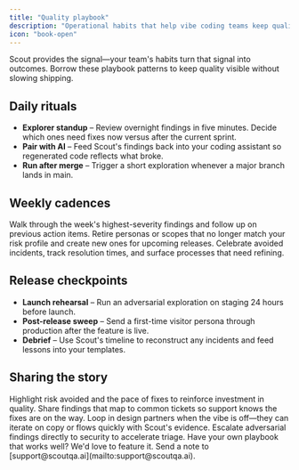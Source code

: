 ```yaml
---
title: "Quality playbook"
description: "Operational habits that help vibe coding teams keep quality high with Scout."
icon: "book-open"
---
```


Scout provides the signal—your team's habits turn that signal into outcomes. Borrow these playbook patterns to keep quality visible without slowing shipping.

## Daily rituals

- **Explorer standup** – Review overnight findings in five minutes. Decide which ones need fixes now versus after the current sprint.
- **Pair with AI** – Feed Scout's findings back into your coding assistant so regenerated code reflects what broke.
- **Run after merge** – Trigger a short exploration whenever a major branch lands in main.

## Weekly cadences

<AccordionGroup>
  <Accordion title="Quality sync" icon="people-group">
    Walk through the week's highest-severity findings and follow up on previous action items.
  </Accordion>
  <Accordion title="Template audit" icon="folder-open">
    Retire personas or scopes that no longer match your risk profile and create new ones for upcoming releases.
  </Accordion>
  <Accordion title="Scorecard review" icon="medal">
    Celebrate avoided incidents, track resolution times, and surface processes that need refining.
  </Accordion>
</AccordionGroup>

## Release checkpoints

- **Launch rehearsal** – Run an adversarial exploration on staging 24 hours before launch.
- **Post-release sweep** – Send a first-time visitor persona through production after the feature is live.
- **Debrief** – Use Scout's timeline to reconstruct any incidents and feed lessons into your templates.

## Sharing the story

<CardGroup cols={2}>
  <Card title="With leadership" icon="presentation-screen">
    Highlight risk avoided and the pace of fixes to reinforce investment in quality.
  </Card>
  <Card title="With support" icon="headset">
    Share findings that map to common tickets so support knows the fixes are on the way.
  </Card>
  <Card title="With design" icon="pen-ruler">
    Loop in design partners when the vibe is off—they can iterate on copy or flows quickly with Scout's evidence.
  </Card>
  <Card title="With security" icon="lock">
    Escalate adversarial findings directly to security to accelerate triage.
  </Card>
</CardGroup>

<Note>
  Have your own playbook that works well? We'd love to feature it. Send a note to [support@scoutqa.ai](mailto:support@scoutqa.ai).
</Note>
